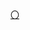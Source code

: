 {{Navbox
| name   = 中国化学会第五届理事会
| title  = [[中國化學會 (中華民國)|中国化学会]]第五届理事会
| above  = 1937年
| bodyclass = hlist
| group1 = 会长
| list1  = [[曾昭抡]]
| group2 = 副会长
| list2  = [[吴蕴初]]
| group3 = 总干事
| list3  = [[吴承洛]]
| group4 = 理事
| list4  = 
* [[曾昭抡]]
* [[吴蕴初]]
* [[吴承洛]]
* [[鄭貞文]]
* [[范旭东]]
* [[韩组康]]
* [[陈裕光]]
* [[王璡 (化學家)|王　琎]]
* [[马杰|马　杰]]
* [[戴安邦]]
* [[吴宪|吴　宪]]
| group5 = 
| list5  = 
| group6 = 
| list6  = 
}}<noinclude>
{{collapsible option}}
[[Category:中国化学会模板|〇]]
</noinclude>